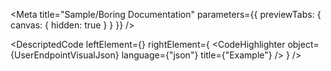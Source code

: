 
<Meta title="Sample/Boring Documentation" parameters={{ previewTabs: { canvas: { hidden: true } } }} />

<DescriptedCode
  leftElement={<UserEndpointDesc />}
  rightElement={
    <CodeHighlighter
      object={UserEndpointVisualJson}
      language={"json"}
      title={"Example"}
    />
  }
/>
